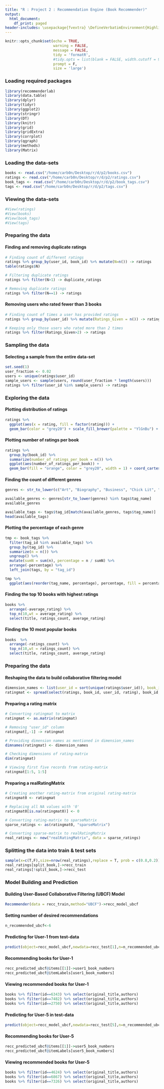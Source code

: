 ---
title: "R : Project 2 : Recommendation Engine (Book Recommender)"
output:
  html_document:
    df_print: paged
header-includes: \usepackage{fvextra} \DefineVerbatimEnvironment{Highlighting}{Verbatim}{breaklines,commandchars=\\\{\}}
---

```{r setup, include=FALSE}
knitr::opts_chunk$set(echo = TRUE,
                      warning = FALSE,
                      message = FALSE,
                      tidy = 'formatR',
                      #tidy.opts = list(blank = FALSE, width.cutoff = 90),
                      prompt = F,
                      size = 'large')
```

### Loading required packages 

```{r}
library(recommenderlab)
library(data.table)
library(dplyr)
library(tidyr)
library(ggplot2)
library(stringr)
library(DT)
library(knitr)
library(grid)
library(gridExtra)
library(corrplot)
library(qgraph)
library(methods)
library(Matrix)
```


### Loading the data-sets

```{r}
books <- read.csv("/home/carb0n/Desktop/r/d/p2/books.csv")
ratings <- read.csv("/home/carb0n/Desktop/r/d/p2/ratings.csv")
book_tags <- read.csv("/home/carb0n/Desktop/r/d/p2/book_tags.csv")
tags <- read.csv("/home/carb0n/Desktop/r/d/p2/tags.csv")
```

### Viewing the data-sets

```{r}
#View(ratings)
#View(books)
#View(book_tags)
#View(tags)
```

### Preparing the data
  
#### Finding and removing duplicate ratings

```{r}
# Finding count of different ratings
ratings %>% group_by(user_id, book_id) %>% mutate(N=n()) -> ratings
table(ratings$N)

# Filtering duplicate ratings
ratings %>% filter(N>1) -> duplicate_ratings  

# Removing duplicate ratings
ratings %>% filter(N==1) -> ratings
```

#### Removing users who rated fewer than 3 books

```{r}
# Finding count of times a user has provided ratings
ratings %>% group_by(user_id) %>% mutate(Ratings_Given = n()) -> ratings

# Keeping only those users who rated more than 2 times
ratings %>% filter(Ratings_Given>2) -> ratings
```

### Sampling the data

#### Selecting a sample from the entire data-set

```{r}
set.seed(1)
user_fraction <- 0.02
users <- unique(ratings$user_id)
sample_users <- sample(users, round(user_fraction * length(users)))  
ratings %>% filter(user_id %in% sample_users) -> ratings
```

### Exploring the data

#### Plotting distribution of ratings 

```{r}
ratings %>% 
  ggplot(aes(x = rating, fill = factor(rating))) +
  geom_bar(color = "grey20") + scale_fill_brewer(palette = "YlGnBu") + guides(fill = FALSE)
```

#### Plotting number of ratings per book

```{r}
ratings %>% 
  group_by(book_id) %>% 
  summarize(number_of_ratings_per_book = n()) %>% 
  ggplot(aes(number_of_ratings_per_book)) + 
  geom_bar(fill = "orange", color = "grey20", width = 1) + coord_cartesian(c(0,40))
```

#### Finding the count of different genres

```{r}
genres <- str_to_lower(c("Art", "Biography", "Business", "Chick Lit", "Children's", "Christian", "Classics", "Comics", "Cookbooks", "Crime", "Fantasy", "Gay and Lesbian", "Graphic Novels", "Historical Fiction", "History", "Horror", "Humor and Comedy", "Manga", "Memoir", "Music", "Mystery", "Paranormal", "Philosophy", "Poetry", "Psychology", "Religion", "Romance", "Science", "Science Fiction", "Self Help", "Suspense", "Spirituality", "Sports", "Thriller", "Travel", "Young Adult"))

available_genres <- genres[str_to_lower(genres) %in% tags$tag_name]
available_genres

available_tags <- tags$tag_id[match(available_genres, tags$tag_name)]
head(available_tags)
```

#### Plotting the percentage of each genre

```{r}
tmp <- book_tags %>% 
  filter(tag_id %in% available_tags) %>% 
  group_by(tag_id) %>%
  summarize(n = n()) %>%
  ungroup() %>%
  mutate(sumN = sum(n), percentage = n / sumN) %>%
  arrange(-percentage) %>%
  left_join(tags, by = "tag_id")  
```
```{r}
tmp %>% 
  ggplot(aes(reorder(tag_name, percentage), percentage, fill = percentage)) + geom_bar(stat = "identity") + coord_flip() + scale_fill_distiller(palette = 'YlOrRd') + labs(y = 'Percentage', x = 'Genre')

```

#### Finding the top 10 books with highest ratings

```{r}
books %>% 
  arrange(-average_rating) %>% 
  top_n(10,wt = average_rating) %>% 
  select(title, ratings_count, average_rating) 
```

#### Finding the 10 most popular books

```{r}
books  %>% 
  arrange(-ratings_count) %>% 
  top_n(10,wt = ratings_count) %>% 
  select(title, ratings_count, average_rating) 
```

### Preparing the data

#### Reshaping the data to build collaborative filtering model

```{r}
dimension_names <- list(user_id = sort(unique(ratings$user_id)), book_id = sort(unique(ratings$book_id)))
ratingmat <- spread(select(ratings, book_id, user_id, rating), book_id, rating) %>% select(-user_id)
```

#### Preparing a rating matrix

```{r}
# Converting ratingmat to matrix
ratingmat <- as.matrix(ratingmat)

# Removing "user_id" column
ratingmat[,-1] -> ratingmat

# Providing dimension names as mentioned in dimension_names
dimnames(ratingmat) <- dimension_names

# Checking dimensions of rating-matrix
dim(ratingmat)

# Viewing first five records from rating-matrix
ratingmat[1:5, 1:5]
```

#### Preparing a realRatingMatrix

```{r}
# Creating another rating-matrix from original rating-matrix
ratingmat0 <- ratingmat  

# Replacing all NA values with '0'
ratingmat0[is.na(ratingmat0)] <- 0

# Converting rating-matrix to sparseMatrix
sparse_ratings <- as(ratingmat0, "sparseMatrix")

# Converting sparse-matrix to realRatingMatrix
real_ratings <- new("realRatingMatrix", data = sparse_ratings)
```

### Splitting the data into train & test sets

```{r}
sample(x=c(T,F),size=nrow(real_ratings),replace = T, prob = c(0.8,0.2)) ->split_book
real_ratings[split_book,]->recc_train
real_ratings[!split_book,]->recc_test
```

### Model Building and Prediction

#### Building User-Based Collaborative Filtering (UBCF) Model

```{r}
Recommender(data = recc_train,method="UBCF")->recc_model_ubcf
```

#### Setting number of desired recommendations

```{r}
n_recommended_ubcf<-6
```

#### Predicting for User-1 from test-data

```{r}
predict(object=recc_model_ubcf,newdata=recc_test[1],n=n_recommended_ubcf)->recc_predicted_ubcf
```

#### Recommending books for User-1

```{r}
recc_predicted_ubcf@items[[1]]->user1_book_numbers
recc_predicted_ubcf@itemLabels[user1_book_numbers]
```

#### Viewing recommended books for User-1

```{r}
books %>% filter(id==6343) %>% select(original_title,authors)
books %>% filter(id==7482) %>% select(original_title,authors)
books %>% filter(id==2750) %>% select(original_title,authors)
```

#### Predicting for User-5 in test-data

```{r}
predict(object=recc_model_ubcf,newdata=recc_test[5],n=n_recommended_ubcf)->recc_predicted_ubcf
```

#### Recommending books for User-5

```{r}
recc_predicted_ubcf@items[[1]]->user5_book_numbers
recc_predicted_ubcf@itemLabels[user5_book_numbers]
```

#### Viewing recommended books for User-5

```{r}
books %>% filter(id==4624) %>% select(original_title,authors)
books %>% filter(id==6867) %>% select(original_title,authors)
books %>% filter(id==7326) %>% select(original_title,authors)
```